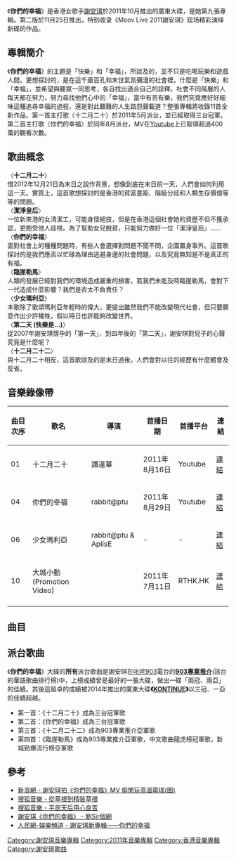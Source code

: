 {{Infobox album <!-- See Wikipedia:WikiProject_Albums -->
| name       = 你們的幸福
| type       = 專輯
| artist     = [[謝安琪|謝安琪]]
| cover      = Kaytse2011album.jpg
<!-- 未知參數 | background = yellow -->
| released   = 2011年10月14日<br>第二版：2011年11月25日
| recorded   = 
| genre      = 粵語、[[流行_(音樂類型)|流行]]、[[搖滾|搖滾]]
| length     = 00:41:02
| label      = [[新藝寶唱片|新藝寶唱片]]
| producer   = 周博賢
| reviews    = 
| prev_title = [[第二個家|第二個家]]
| prev_year  = 2010
| next_title = [[最好的時刻2006-2012|最好的時刻2006-2012]]
| next_year  = 2013
| misc       = {{單曲
  | name        = 你們的幸福
  | type        = studio
  | single1     = 十二月二十
  | single1date = 2011年5月25日
  | single2     = 你們的幸福
  | single2date = 2011年8月16日
  | single3     = 十二月二十二
  | single3date = 2011年10月21日
  | single4     = 臨崖勒馬
  | single4date = 2012年1月5日
  }}
}}
《'''你們的幸福'''》是香港女歌手[[謝安琪|謝安琪]]於2011年10月推出的廣東大碟，是她第九張專輯。第二版於11月25日推出，特别收录《Moov Live 2011謝安琪》现场精彩演绎新碟的作品。

== 專輯簡介 ==
《'''你們的幸福'''》的主題是「快樂」和「幸福」，所談及的，並不只是吃喝玩樂和遊戲人間。更想探討的，是在這千瘡百孔和末世氣氛彌漫的社會裡，什麼是「快樂」和「幸福」，並希望與聽眾一同思考，各自找出適合自己的詮釋。社會不同階層的人每天都在努力，努力尋找他們心中的「幸福」，當中有苦有樂，我們究竟應好好細味這種追尋幸福的過程，還是對此艱難的人生路怨聲載道？整張專輯將收錄11首全新作品，第一首主打歌〈十二月二十〉於2011年5月派台，並已經取得三台冠軍。第二首主打歌〈你們的幸福〉於同年8月派台，MV在[[Youtube|Youtube]]上已取得超過400萬的觀看次數。

== 歌曲概念 ==
〈'''十二月二十'''〉<br />借2012年12月21日為末日之說作背景，想像到底在末日前一天，人們會如何利用這一天。實質上，這首歌想探討的是香港的貧富差距、階級分歧和人類生存價值等等的問題。<br />〈'''潔淨皇后'''〉<br />一位新來港的女清潔工，可能身懷絕技，但是在香港這個社會她的資歷不但不獲承認，更飽受他人歧視。為了幫助女兒脫貧，只能努力做好一位「潔淨皇后」......<br />〈'''你們的幸福'''〉<br />面對社會上的種種問題時，有些人會選擇對問題不聞不問，企圖置身事外。這首歌探討的是我們應否以忙碌為理由逃避身邊的社會問題，以及究竟無知是不是真正的有福。<br />〈'''臨崖勒馬'''〉<br />人類的發展已經對我們的環境造成嚴重的損害，若我們未能及時臨崖勒馬，會對下一代造成什麼影響？我們是否太不負責任？<br />〈'''少女瑪利亞'''〉<br />本歌除了歌頌瑪利亞年輕時的偉大，更提出雖然我們不能改變現代社會，但只要願意作出少許犧牲，假以時日也許能夠改變世界。<br />〈'''第二天 (快樂是…)'''〉<br />從2007年謝安琪懷孕的「第一天」，到四年後的「第二天」，謝安琪對兒子的心聲究竟是什麼呢？<br />〈'''十二月二十二'''〉<br />與十二月二十相反，這首歌談及的是末日過後，人們會對以往的經歷有什麼體會及反省。<br />

==音樂錄像帶==
{|class="wikitable sortable" style="text-align:center"
|-
!曲目次序
!歌名
!導演
!首播日期
!首播平台
!連結
|-
| 01 || 十二月二十 || 譚達華 || 2011年8月16日 || Youtube || [http://www.youtube.com/watch?v=94rnnTI_Lkk 連結] {{Wayback|url=http://www.youtube.com/watch?v=94rnnTI_Lkk |date=20190815133859 }}
|-
| 04 || 你們的幸福|| rabbit@ptu || 2011年8月29日 ||Youtube||[https://www.youtube.com/watch?v=oYgMRIIVX3w 連結] {{Wayback|url=https://www.youtube.com/watch?v=oYgMRIIVX3w |date=20201028035959 }}
|-
| 06 || 少女瑪利亞  || rabbit@ptu & AplisE || - || - || [http://www.youtube.com/watch?v=YCJlu3nLEzM 連結] {{Wayback|url=http://www.youtube.com/watch?v=YCJlu3nLEzM |date=20170222205423 }}
|-
| 10 || 大城小動 (Promotion Video) ||  || 2011年7月11日 || RTHK.HK || [http://www.youtube.com/watch?v=SyuSBNrsr20 連結] {{Wayback|url=http://www.youtube.com/watch?v=SyuSBNrsr20 |date=20190602121230 }}
|-
|}

==曲目 ==
{{Tracklist
| headline = CD

| title1 = 十二月二十
| music1 = [[周博賢|周博賢]]
| lyrics1 = 周博賢
| arranger1 = 周博賢
| producer1 = 周博賢

| title2 = 潔淨皇后
| music2 = 英師傅
| lyrics2 = 周博賢
| arranger2 = 英師傅
| producer2 = 英師傅

| title3 = 第二天（快樂是…）
| music3 = 英師傅
| lyrics3 = 周博賢
| arranger3 = 英師傅
| producer3 = 英師傅

| title4 = 你們的幸福
| music4 = [[澤日生|澤日生]]
| lyrics4 = [[林夕|林夕]]
| arranger4 = [[陳珀|陳珀]]
| producer4 = [[Alvin_Leong|Alvin Leong]]

| title5 = 臨崖勒馬
| music5 = [[Cousin_Fung|Cousin Fung]]
| lyrics5 = 周博賢
| arranger5 = Cousin Fung
| producer5 = 周博賢

| title6 = 少女瑪利亞
| music6 = [[Eric_Kwok|Eric Kwok]]
| lyrics6 = 周博賢
| arranger6 = Eric Kwok
| producer6 = Eric Kwok

| title7 = 溫室
| music7 = [[Seasons_Lee|Seasons Lee]]
| lyrics7 = 周博賢
| arranger7 = Seasons Lee
| producer7 = Seasons Lee

| title8 = 借過
| music8 = Eric Kwok
| lyrics8 = 周博賢
| arranger8 = Eric Kwok
| producer8 = Eric Kwok

| title9 = 浮雲
| music9 = 葉秀雯
| lyrics9 = [[林若寧|林若寧]] 
| arranger9 = [[C.Y._Kong|C.Y. Kong]]
| producer9 = Alvin Leong

| title10 = 大城小動
| note10 = [[香港電台|香港電台]]《[[香港故事|香港故事]]》主題曲
| music10 = Cousin Fung
| lyrics10 = 周博賢
| arranger10 = Cousin Fung
| producer10 = 周博賢

| title11 = 十二月二十二
| music11 = 黃慧雯
| lyrics11 = 周博賢
| arranger11 = 周博賢
| producer11 = 周博賢
}}

{{Tracklist
| headline = DVD
| extra_column = 導演

| title1 = 十二月二十
| note1 = music video
| extra1 = 譚達華
| music1 = 周博賢
| lyrics1 = 周博賢

| title2 = 你們的幸福
| note2 = music video
| extra2 = rabbit@ptu
| music2 = 澤日生
| lyrics2 = 林夕

| title3 = 少女瑪利亞
| note3 = music video
| extra3 = rabbit@ptu
| music3 = Eric Kwok
| lyrics3 = 周博賢
}}

{{Tracklist
| headline = 第二版 DVD
| collapsed = yes

| title1 = 十二月二十 
| music1 = 周博賢
| lyrics1 = 周博賢
| title2 = 跟我走 
| music2 = 周博賢
| lyrics2 = 周博賢
| title3 = 臨崖勒馬 
| music3= Cousin Fung
| lyrics3 = 周博賢
| title4 = 最後晚餐 
| music4 = 英師傅
| lyrics4 = 周博賢
| title5 = 浮雲 
| music5 = 葉秀雯
| lyrics5 = 林若寧
| title6 = 借過
| music6 = Eric Kwok
| lyrics6 = 周博賢 
| title7 = 潔淨皇后 
| music7 = 英師傅
| lyrics7 = 周博賢
| title8 = 第二天（快樂是…）
| music8 = 英師傅
| lyrics8 = 周博賢
| title9 = 大城小動 
| music9 = Cousin Fung
| lyrics9 = 周博賢
| title10 = 賴床
| music10 = Seasons Lee
| lyrics10 = 周博賢 
| title11 = 入型入格 
| music11 = 周博賢 
| lyrics11 = 周博賢 
| title12 = 你們的幸福 
| music12 = 澤日生
| lyrics12 = 林夕
| title13 = 十二月二十二
| music13 = 黃慧雯
| lyrics13 = 周博賢 
}}

== 派台歌曲 ==
《'''你們的幸福'''》大碟的'''所有'''派台歌曲是謝安琪在[[叱咤903|叱咤903]]電台的'''[[903專業推介|903專業推介]]'''(該台的華語歌曲排行榜)中，上榜成績曾是最好的一張大碟，做出一碟「兩冠、兩亞」的佳績。其後這超卓的成績被2014年推出的廣東大碟'''《[[Kontinue|KONTINUE]]》'''以三冠、一亞的佳績超越。
{{main|謝安琪#派台歌曲成績}}
*第一首：《十二月二十》成為三台冠軍歌
*第二首：《你們的幸福》成為三台冠軍歌
*第三首：《十二月二十二》成為903專業推介亞軍歌
*第四首：《臨崖勒馬》成為903專業推介亞軍歌，中文歌曲龍虎榜冠軍歌，新城勁爆流行榜亞軍歌

== 參考 ==
*[http://ent.sina.com.cn/y/2011-08-30/09423402068.shtml 新浪網 - 謝安琪拍《你們的幸福》MV 偷閒玩高溫瑜珈(圖)] {{Wayback|url=http://ent.sina.com.cn/y/2011-08-30/09423402068.shtml |date=20190723120134 }}
*[http://roll.sohu.com/20111023/n323081975.shtml 搜狐音樂 - 從草根到精裝草根] {{Wayback|url=http://roll.sohu.com/20111023/n323081975.shtml |date=20190323022730 }}
*[http://roll.sohu.com/20111028/n323687024.shtml 搜狐音樂 - 平民天后用心良苦] {{Wayback|url=http://roll.sohu.com/20111028/n323687024.shtml |date=20190323022728 }}
*[http://www.lau-sir.com/music/sirsays/your_happiness.html 謝安琪《你們的幸福》 - 劉Sir個網] {{Wayback|url=http://www.lau-sir.com/music/sirsays/your_happiness.html |date=20160821220727 }}
*[https://web.archive.org/web/20120521030736/http://ent.people.com.cn/GB/83251/15977484.html 人民網-娛樂頻道 - 謝安琪新專輯——你們的幸福]


{{Reflist}}
{{謝安琪}}
{{新城勁爆頒獎禮勁爆數碼音樂台最欣賞歌曲大獎}}
[[Category:謝安琪音樂專輯|Category:謝安琪音樂專輯]]
[[Category:2011年音樂專輯|Category:2011年音樂專輯]]
[[Category:香港音樂專輯|Category:香港音樂專輯]]
[[Category:謝安琪歌曲|Category:謝安琪歌曲]]